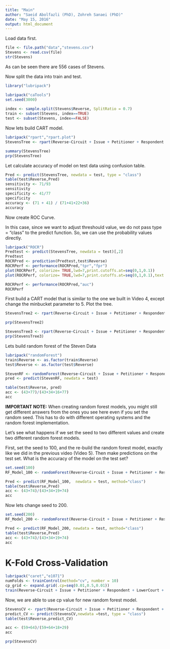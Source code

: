 ```yaml
---
title: "Main"
author: "Saeid Abolfazli (PhD), Zohreh Sanaei (PhD)"
date: "May 15, 2016"
output: html_document
---
```

Load data first.

```r
file <- file.path("data","stevens.csv")
Stevens <- read.csv(file)
str(Stevens)
```
As can be seen there are 556 cases of Stevens.

Now split the data into train and test.

```r
library("lubripack")

lubripack("caTools")
set.seed(3000)
  
index <- sample.split(Stevens$Reverse, SplitRatio = 0.7)
train <- subset(Stevens, index==TRUE)
test <- subset(Stevens, index==FALSE)

```
Now lets build CART model.

```r

lubripack("rpart","rpart.plot")
StevensTree <- rpart(Reverse~Circuit + Issue + Petitioner + Respondent + LowerCourt + Unconst , data= train, method = "class",minbucket = 25)

summary(StevensTree)
prp(StevensTree)


```
Let calculate accuracy of model on test data using confusion table.

```r
Pred <- predict(StevensTree, newdata = test, type = "class")
table(test$Reverse,Pred)
sensitivity <- 71/93
sensitivity
specificity <- 41/77
specificity
accuracy <- (71 + 41) / (71+41+22+36)
accuracy

```
Now create ROC Curve.

In this case, since we want to adjust threshould value, we do not pass type = "class" to the predict function. So, we can use the probability values directly.

```r
lubripack("ROCR")
Predtest <- predict(StevensTree, newdata = test)[,2]
Predtest
ROCRPred <- prediction(Predtest,test$Reverse)
ROCRPerf <- performance(ROCRPred,"tpr","fpr")
plot(ROCRPerf, colorize= TRUE,lwd=7,print.cutoffs.at=seq(0,1,0.1))
plot(ROCRPerf, colorize= TRUE,lwd=7,print.cutoffs.at=seq(0,1,0.1),text.adj=c(-0.2,1.7))

ROCRPerf <- performance(ROCRPred,"auc")
ROCRPerf

```


First build a CART model that is similar to the one we built in Video 4, except change the minbucket parameter to 5. Plot the tree.

```r
StevensTree2 <- rpart(Reverse~Circuit + Issue + Petitioner + Respondent + LowerCourt + Unconst, data = train, method = "class", minbucket = 5)

prp(StevensTree2)
```

```r
StevensTree3 <- rpart(Reverse~Circuit + Issue + Petitioner + Respondent + LowerCourt + Unconst, data = train, method = "class", minbucket = 100)
prp(StevensTree3)
```



Lets build random forest of the Steven Data


```r
lubripack("randomForest")
train$Reverse <- as.factor(train$Reverse)
test$Reverse <- as.factor(test$Reverse)

StevenRF <- randomForest(Reverse~Circuit + Issue + Petitioner + Respondent + LowerCourt + Unconst, data = train, ntree = 200, nodesize = 25)
pred <- predict(StevenRF, newdata = test)

table(test$Reverse, pred)
acc <- (43+77)/(43+34+16+77)
acc
```


**IMPORTANT NOTE:** When creating random forest models, you might still get different answers from the ones you see here even if you set the random seed. This has to do with different operating systems and the random forest implementation.

Let's see what happens if we set the seed to two different values and create two different random forest models.

First, set the seed to 100, and the re-build the random forest model, exactly like we did in the previous video (Video 5). Then make predictions on the test set. What is the accuracy of the model on the test set?


```r
set.seed(100)
RF_Model_100 <- randomForest(Reverse~Circuit + Issue + Petitioner + Respondent + LowerCourt + Unconst, data = train, ntree = 200, nodesize = 25)

Pred <- predict(RF_Model_100,  newdata = test, method="class")
table(test$Reverse,Pred)
acc <- (43+74)/(43+34+19+74)
acc
```

Now lets change seed to 200.

```r
set.seed(200)
RF_Model_200 <- randomForest(Reverse~Circuit + Issue + Petitioner + Respondent + LowerCourt + Unconst, data = train, ntree = 200, nodesize = 25)

Pred <- predict(RF_Model_200, newdata = test, method="class")
table(test$Reverse,Pred)
acc <- (43+74)/(43+34+19+74)
acc
```


# K-Fold Cross-Validation
```r
lubripack("caret","e1071")
numFolds <- trainControl(method="cv", number = 10) 
cp_grid <- expand.grid(.cp=seq(0.01,0.5,0.01))
train(Reverse~Circuit + Issue + Petitioner + Respondent + LowerCourt + Unconst, data = train, method="rpart",trControl=numFolds, tuneGrid=cp_grid)
```

Now, we are able to use cp value for new random forest model.

```r
StevensCV <- rpart(Reverse~Circuit + Issue + Petitioner + Respondent + LowerCourt + Unconst, data = train,method = "class",cp=0.19)
predict_CV <- predict(StevensCV,newdata =test, type = "class")
table(test$Reverse,predict_CV)

acc <- (59+64)/(59+64+18+29)
acc

prp(StevensCV)
```


